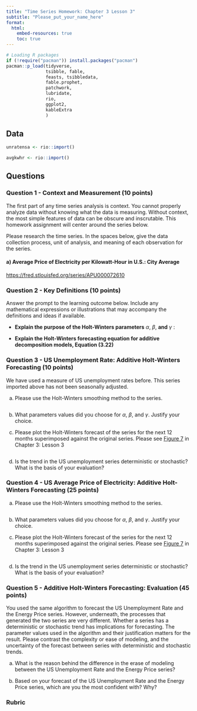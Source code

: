 ```yaml
---
title: "Time Series Homework: Chapter 3 Lesson 3"
subtitle: "Please_put_your_name_here"
format: 
  html:
    embed-resources: true
    toc: true
---
```


```r

# Loading R packages
if (!require("pacman")) install.packages("pacman")
pacman::p_load(tidyverse, 
               tsibble, fable,
               feasts, tsibbledata,
               fable.prophet,
               patchwork,
               lubridate, 
               rio,
               ggplot2,
               kableExtra
               )
```

## Data

```r

unratensa <- rio::import()

avgkwhr <- rio::import()

```

## Questions

### Question 1 - Context and Measurement (10 points)

The first part of any time series analysis is context. You cannot properly analyze data without knowing what the data is measuring. Without context, the most simple features of data can be obscure and inscrutable. This homework assignment will center around the series below.

Please research the time series. In the spaces below, give the data collection process, unit of analysis, and meaning of each observation for the series.

#### a) **Average Price of Electricity per Kilowatt-Hour in U.S.: City Average**

<https://fred.stlouisfed.org/series/APU000072610>

::: {.callout-note title="Answer" icon="false"}
<!-- Delete this and put your answer here. The three colons mark the end of your answer. -->
:::

### Question 2 - Key Definitions (10 points)

Answer the prompt to the learning outcome below. Include any mathematical expressions or illustrations that may accompany the definitions and ideas if available.

::: {.callout-note title="Answer" icon="false"}
-   **Explain the purpose of the Holt-Winters parameters** $\alpha$, $\beta$, **and** $\gamma$ : <!-- Delete this and put your answer here. -->

-   **Explain the Holt-Winters forecasting equation for additive decomposition models, Equation (3.22)** <!-- Delete this and put your answer here. -->
:::

### Question 3 - US Unemployment Rate: Additive Holt-Winters Forecasting (10 points)

We have used a measure of US unemployment rates before. This series imported above has not been seasonally adjusted.

a)  Please use the Holt-Winters smoothing method to the series.

::: {.callout-note title="Answer" icon="false"}
```r



```
:::

b)  What parameters values did you choose for $\alpha$, $\beta$, and $\gamma$. Justify your choice.

::: {.callout-note title="Answer" icon="false"}
<!-- Delete this and put your answer here. The three colons mark the end of your answer. -->
:::

c)  Please plot the Holt-Winters forecast of the series for the next 12 months superimposed against the original series. Please see [Figure 7](https://byuistats.github.io/timeseries/chapter_3_lesson_3.html#fig-crime-hw-forecast) in Chapter 3: Lesson 3

::: {.callout-note title="Answer" icon="false"}
```r



```
:::

d)  Is the trend in the US unemployment series deterministic or stochastic? What is the basis of your evaluation?

::: {.callout-note title="Answer" icon="false"}
<!-- Delete this and put your answer here. The three colons mark the end of your answer. -->
:::

### Question 4 - US Average Price of Electricity: Additive Holt-Winters Forecasting (25 points)

a)  Please use the Holt-Winters smoothing method to the series.

::: {.callout-note title="Answer" icon="false"}
```r



```
:::

b)  What parameters values did you choose for $\alpha$, $\beta$, and $\gamma$. Justify your choice.

::: {.callout-note title="Answer" icon="false"}
<!-- Delete this and put your answer here. The three colons mark the end of your answer. -->
:::

c)  Please plot the Holt-Winters forecast of the series for the next 12 months superimposed against the original series. Please see [Figure 7](https://byuistats.github.io/timeseries/chapter_3_lesson_3.html#fig-crime-hw-forecast) in Chapter 3: Lesson 3

::: {.callout-note title="Answer" icon="false"}
```r



```
:::

d)  Is the trend in the US unemployment series deterministic or stochastic? What is the basis of your evaluation?

::: {.callout-note title="Answer" icon="false"}
<!-- Delete this and put your answer here. The three colons mark the end of your answer. -->
:::

### Question 5 - Additive Holt-Winters Forecasting: Evaluation (45 points)

You used the same algorithm to forecast the US Unemployment Rate and the Energy Price series. However, underneath, the processes that generated the two series are very different. Whether a series has a deterministic or stochastic trend has implications for forecasting. The parameter values used in the algorithm and their justification matters for the result. Please contrast the complexity or ease of modeling, and the uncertainty of the forecast between series with deterministic and stochastic trends.

a)  What is the reason behind the difference in the erase of modeling between the US Unemployment Rate and the Energy Price series?

::: {.callout-note title="Answer" icon="false"}
<!-- Delete this and put your answer here. The three colons mark the end of your answer. -->
:::

b)  Based on your forecast of the US Unemployment Rate and the Energy Price series, which are you the most confident with? Why?

::: {.callout-note title="Answer" icon="false"}
<!-- Delete this and put your answer here. The three colons mark the end of your answer. -->
:::

### Rubric
